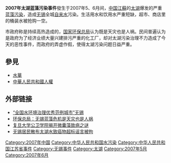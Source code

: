 '''2007年太湖蓝藻污染事件'''發生于2007年5、6月间，[[中国|中国]][[江蘇|江蘇]]的[[太湖|太湖]]爆发的严重[[蓝藻|蓝藻]][[污染|污染]]，造成[[无锡|无锡]]全城[[自来水|自来水]]污染。生活用水和饮用水严重短缺，超市、商店里的桶装水被抢购一空。

市政府称是持续高热造成的，[[国家环保总局|国家环保总局]]认为既是天灾也是人祸。民间普遍认为是政府为了经济业绩大量兴建排污严重的化工厂，却对太湖污染治理不力造成了今天的恶性事件，而政府的弄虚作假，使得太湖污染问题日益严重。{{FACT}}

== 參見 ==
*[[水華|水華]]
*[[中華人民共和國人權|中華人民共和國人權]]

== 外部链接 ==
*[http://www.js.xinhuanet.com/xin_wen_zhong_xin/2006-09/25/content_8119975.htm “全国水环境治理优秀范例城市”无锡]{{dead link|date=十一月 2017 |bot=InternetArchiveBot }}
*[http://news.sina.com.cn/c/2007-06-06/041213161657.shtml 环保总局：无锡蓝藻危机是天灾也是人祸]{{Wayback|url=http://news.sina.com.cn/c/2007-06-06/041213161657.shtml |date=20190519045650 }}
*[https://web.archive.org/web/20060515071137/http://health.sohu.com/2003/12/15/04/article216950428.shtml 复旦大学公卫学院揭开微囊藻致病之谜]
*[http://news.sina.com.cn/c/l/2007-06-06/170713167715.shtml 无锡居民散布太湖水致癌物超标谣言被拘]{{Wayback|url=http://news.sina.com.cn/c/l/2007-06-06/170713167715.shtml |date=20190520121957 }}

[[Category:2007年中国|Category:2007年中国]]
[[Category:中华人民共和国水污染|Category:中华人民共和国水污染]]
[[Category:中华人民共和国江苏省事件|Category:中华人民共和国江苏省事件]]
[[Category:无锡事件|Category:无锡事件]]
[[Category:太湖|Category:太湖]]
[[Category:2007年5月|Category:2007年5月]]
[[Category:2007年6月|Category:2007年6月]]